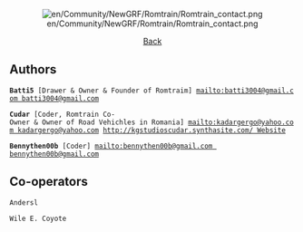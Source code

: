 <center>[[File:en/Community/NewGRF/Romtrain/Romtrain contact.png]]</center>

<center>[[en/Community/NewGRF/Romtrain/Main Page|Back]]</center>

==Authors==
 '''Batti5''' [Drawer & Owner & Founder of Romtraim] [[mailto:batti3004@gmail.com batti3004@gmail.com]]

 '''Cudar''' [Coder, Romtrain Co-Owner & Owner of Road Vehichles in Romania] [[mailto:kadargergo@yahoo.com kadargergo@yahoo.com]] [[http://kgstudioscudar.synthasite.com/ Website]]

 '''Bennythen00b''' [Coder] [[mailto:bennythen00b@gmail.com bennythen00b@gmail.com]]

==Co-operators==
 Andersl

 Wile E. Coyote